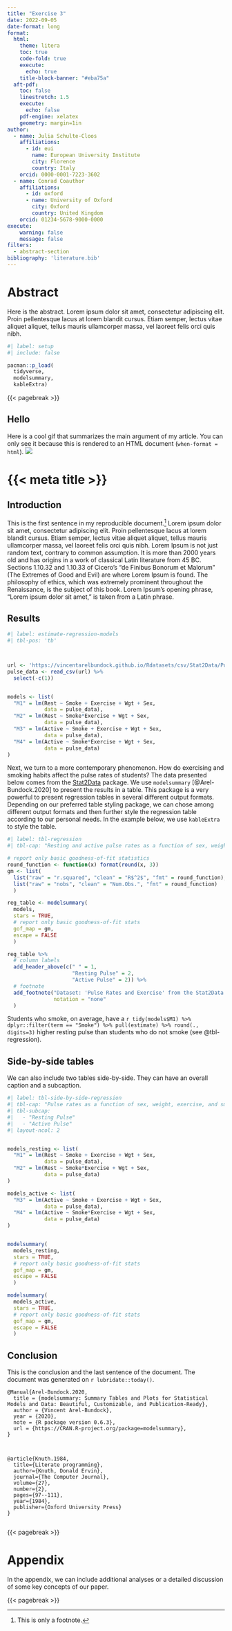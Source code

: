 ```yaml
---
title: "Exercise 3"
date: 2022-09-05
date-format: long
format: 
  html:
    theme: litera
    toc: true
    code-fold: true
    execute: 
      echo: true
    title-block-banner: "#eba75a"
  aft-pdf: 
    toc: false
    linestretch: 1.5
    execute: 
      echo: false
    pdf-engine: xelatex
    geometry: margin=1in
author:
  - name: Julia Schulte-Cloos
    affiliations:
      - id: eui
        name: European University Institute
        city: Florence
        country: Italy
    orcid: 0000-0001-7223-3602
  - name: Conrad Coauthor
    affiliations:
      - id: oxford
      - name: University of Oxford
        city: Oxford
        country: United Kingdom
    orcid: 01234-5678-9000-0000
execute: 
    warning: false
    message: false
filters:
  - abstract-section
bibliography: 'literature.bib'
---
```


# Abstract
Here is the abstract. Lorem ipsum dolor sit amet, consectetur adipiscing elit. Proin pellentesque lacus at lorem blandit cursus. Etiam semper, lectus vitae aliquet aliquet, tellus mauris ullamcorper massa, vel laoreet felis orci quis nibh. 

```r
#| label: setup
#| include: false

pacman::p_load(
  tidyverse,
  modelsummary,
  kableExtra)

```

{{< pagebreak >}}

::: {.content-visible when-format="html"}

## Hello 
Here is a cool gif that summarizes the main argument of my article. You can only see it because this is rendered to an HTML document (`when-format = html`). 
![](https://media1.giphy.com/media/xTiTnFbwkFLI7q1eDu/giphy.gif)
:::



# {{< meta title >}}

## Introduction

This is the first sentence in my reproducible document.^[This is only a footnote.] Lorem ipsum dolor sit amet, consectetur adipiscing elit. Proin pellentesque lacus at lorem blandit cursus. Etiam semper, lectus vitae aliquet aliquet, tellus mauris ullamcorper massa, vel laoreet felis orci quis nibh. Lorem Ipsum is not just random text, contrary to common assumption. It is more than 2000 years old and has origins in a work of classical Latin literature from 45 BC. Sections 1.10.32 and 1.10.33 of Cicero’s “de Finibus Bonorum et Malorum” (The Extremes of Good and Evil) are where Lorem Ipsum is found. The philosophy of ethics, which was extremely prominent throughout the Renaissance, is the subject of this book. Lorem Ipsum’s opening phrase, “Lorem ipsum dolor sit amet,” is taken from a Latin phrase.


## Results

```r
#| label: estimate-regression-models
#| tbl-pos: 'tb'



url <- 'https://vincentarelbundock.github.io/Rdatasets/csv/Stat2Data/Pulse.csv'
pulse_data <- read_csv(url) %>%
  select(-c(1))


models <- list(
  "M1" = lm(Rest ~ Smoke + Exercise + Wgt + Sex,
            data = pulse_data),
  "M2" = lm(Rest ~ Smoke*Exercise + Wgt + Sex,
            data = pulse_data),
  "M3" = lm(Active ~ Smoke + Exercise + Wgt + Sex,
            data = pulse_data),
  "M4" = lm(Active ~ Smoke*Exercise + Wgt + Sex,
            data = pulse_data)
)

```

Next, we turn to a more contemporary phenomenon. How do exercising and smoking habits affect the pulse rates of students? The data presented below comes from the [Stat2Data](https://vincentarelbundock.github.io/Rdatasets/csv/Stat2Data/Pulse.csv) package. We use `modelsummary` [@Arel-Bundock.2020] to present the results in a table. This package is a very powerful to present regression tables in several different output formats. Depending on our preferred table styling package, we can chose among different output formats and then further style the regression table according to our personal needs. In the example below, we use `kableExtra` to style the table.




```r
#| label: tbl-regression
#| tbl-cap: "Resting and active pulse rates as a function of sex, weight, exercise, and smoking habits among students"

# report only basic goodness-of-fit statistics
round_function <- function(x) format(round(x, 3))
gm <- list(
  list("raw" = "r.squared", "clean" = "R$^2$", "fmt" = round_function),
  list("raw" = "nobs", "clean" = "Num.Obs.", "fmt" = round_function)
  )

reg_table <- modelsummary(
  models,
  stars = TRUE,
  # report only basic goodness-of-fit stats
  gof_map = gm, 
  escape = FALSE
  )

reg_table %>%
  # column labels
  add_header_above(c(" " = 1,
                     "Resting Pulse" = 2,
                     "Active Pulse" = 2)) %>%
  # footnote
  add_footnote("Dataset: 'Pulse Rates and Exercise' from the Stat2Data package.",
               notation = "none"
  ) 

```

Students who smoke, on average, have a `r tidy(models$M1) %>% dplyr::filter(term == "Smoke") %>% pull(estimate) %>% round(., digits=3)` higher resting pulse than students who do not smoke (see @tbl-regression).

## Side-by-side tables

We can also include two tables side-by-side. They can have an overall caption and a subcaption. 


```r
#| label: tbl-side-by-side-regression
#| tbl-cap: "Pulse rates as a function of sex, weight, exercise, and smoking habits among students"
#| tbl-subcap: 
#|   - "Resting Pulse"
#|   - "Active Pulse"
#| layout-ncol: 2


models_resting <- list(
  "M1" = lm(Rest ~ Smoke + Exercise + Wgt + Sex,
            data = pulse_data),
  "M2" = lm(Rest ~ Smoke*Exercise + Wgt + Sex,
            data = pulse_data)
)

models_active <- list(
  "M3" = lm(Active ~ Smoke + Exercise + Wgt + Sex,
            data = pulse_data),
  "M4" = lm(Active ~ Smoke*Exercise + Wgt + Sex,
            data = pulse_data)
)


modelsummary(
  models_resting,
  stars = TRUE,
  # report only basic goodness-of-fit stats
  gof_map = gm, 
  escape = FALSE
  )

modelsummary(
  models_active, 
  stars = TRUE,
  # report only basic goodness-of-fit stats
  gof_map = gm, 
  escape = FALSE
  )

```

## Conclusion

This is the conclusion and the last sentence of the document. The document was generated on `r lubridate::today()`.


```cat

@Manual{Arel-Bundock.2020,
  title = {modelsummary: Summary Tables and Plots for Statistical Models and Data: Beautiful, Customizable, and Publication-Ready},
  author = {Vincent Arel-Bundock},
  year = {2020},
  note = {R package version 0.6.3},
  url = {https://CRAN.R-project.org/package=modelsummary},
}



@article{Knuth.1984,
  title={Literate programming},
  author={Knuth, Donald Ervin},
  journal={The Computer Journal},
  volume={27},
  number={2},
  pages={97--111},
  year={1984},
  publisher={Oxford University Press}
}


```


{{< pagebreak >}}

# Appendix

In the appendix, we can include additional analyses or a detailed discussion of some key concepts of our paper. 

{{< pagebreak >}}